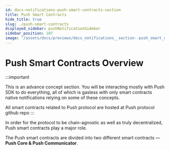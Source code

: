 ```yaml
---
id: docs-notifications-push-smart-contracts-section
title: Push Smart Contracts
hide_title: true
slug: ./push-smart-contracts
displayed_sidebar: pushNotificationSidebar
sidebar_position: 107
image: "/assets/docs/previews/docs_notifications__section--push_smart_contracts.png"
---
```


# Push Smart Contracts Overview

:::important

This is an advance concept section. You will be interacting mostly with Push SDK to do everything, all of which is gasless with only smart contracts native notifications relying on some of these concepts.

All smart contracts related to Push protocol are hosted at <AImp href='https://github.com/ethereum-push-notification-service/push-smart-contracts' title="Review Push protocol github repo">Push protocol github repo</AImp>
:::

<head>
  <title>Push smart contracts section | Push Notifications | Push Documentation</title>
</head>


In order for the protocol to be chain-agnostic as well as truly decentralized, Push smart contracts play a major role.

The Push smart contracts are divided into two different smart contracts — **Push Core & Push Communicator**.


<DocCardList />
